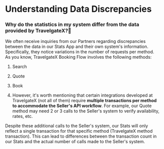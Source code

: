 ﻿---
sidebar_position: 4
---

# Understanding Data Discrepancies

### Why do the statistics in my system differ from the data provided by TravelgateX?🔢
We often receive inquiries from our Partners regarding discrepancies between the data in our Stats App and their own system's information. Specifically, they notice variations in the number of requests per method. As you know, TravelgateX Booking Flow involves the following methods:

1. Search
1. Quote
1. Book

1. However, it's worth mentioning that certain integrations developed at TravelgateX (not all of them) require **multiple transactions per method to accommodate the Seller's API workflow**. For example, our Quote method may need 2 or 3 calls to the Seller's system to verify availability, rates, etc.

Despite these additional calls to the Seller's system, our Stats will only reflect a single transaction for that specific method (TravelgateX method transaction). This can lead to differences between the transaction count in our Stats and the actual number of calls made to the Seller's system.

 
<TipContactCustomerCare/>